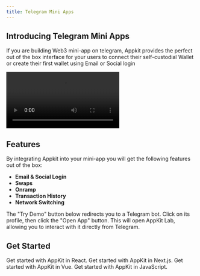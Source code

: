 ```yaml
---
title: Telegram Mini Apps
---
```


## Introducing Telegram Mini Apps

If you are building Web3 mini-app on telegram, Appkit provides the perfect out of the box interface for your users to connect their self-custodial Wallet or create their first wallet using Email or Social login

<Frame>
<video
  autoPlay
  controls
  className="w-full aspect-video"
  src="/images/recipes/tgvideo.mp4"
></video>
</Frame>

## Features

By integrating Appkit into your mini-app you will get the following features out of the box:

- **Email & Social Login**
- **Swaps**
- **Onramp**
- **Transaction History**
- **Network Switching**

<Info>
  The "Try Demo" button below redirects you to a Telegram bot. Click on its
  profile, then click the "Open App" button. This will open AppKit Lab, allowing
  you to interact with it directly from Telegram.
</Info>
<Card title="Try Demo" href="https://t.me/appkit_test_ggr_bot" horizontal />
<Card
  title="Check out the Telegram Mini Apps Guide"
  href="https://reown.com/blog/how-to-build-a-telegram-mini-app"
  horizontal
/>

## Get Started

<CardGroup cols={2}>
  <Card title="React" icon="react" href="/appkit/react/core/installation">
    Get started with AppKit in React.
  </Card>

<Card title="Next.js" icon="square-n" href="/appkit/next/core/installation">
  Get started with AppKit in Next.js.
</Card>

<Card title="Vue" icon="vuejs" href="/appkit/vue/core/installation">
  Get started with AppKit in Vue.
</Card>

  <Card title="JavaScript" icon="js" href="/appkit/javascript/core/installation">
    Get started with AppKit in JavaScript.
  </Card>
</CardGroup>
